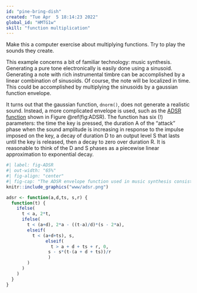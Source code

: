 ```yaml
---
id: "pine-bring-dish"
created: "Tue Apr  5 18:14:23 2022"
global_id: "HMTG1w"
skill: "function multiplication"
---
```



::: {.underconstruction}
Make this a computer exercise about multiplying functions. Try to play the sounds they create.
:::

This example concerns a bit of familiar technology: music synthesis. Generating a pure tone electronically is easily done using a sinusoid. Generating a note with rich instrumental timbre can be accomplished by a linear combination of sinusoids. Of course, the note will be localized in time. This could be accomplished by multiplying the sinusoids by a gaussian function envelope.   

It turns out that the gaussian function, `dnorm()`, does not generate a realistic sound. Instead, a more complicated envelope is used, such as the [ADSR function](https://en.wikipedia.org/wiki/Envelope_(music)) shown in Figure \@ref(fig:ADSR). The function has six (!) parameters: the time the key is pressed, the duration A of the "attack" phase when the sound amplitude is increasing in response to the impulse imposed on the key, a decay of duration D to an output level S that lasts until the key is released, then a decay to zero over duration R. It is reasonable to think of the D and S phases as a piecewise linear approximation to exponential decay.

```r
#| label: fig-ADSR
#| out-width: "65%"
#| fig-align: "center"
#| fig-cap: "The ADSR envelope function used in music synthesis consists of 6 pieces including zero output before the key is pressed and after the pulse ends. [Source](https://en.wikipedia.org/wiki/Envelope_(music))"
knitr::include_graphics("www/adsr.png")
```

```r
adsr <- function(a,d,ts, s,r) {
  function(t) {
    ifelse( 
      t < a, 2*t,
      ifelse(
        t < (a+d), 2*a - ((t-a)/d)*(s - 2*a),
        elseif(
          t < (a+d+ts), s,
               elseif(
                 t > a + d + ts + r, 0,
                s - s*(t-(a + d + ts))/r
                )
        )
      )
    )
  }
}
```
